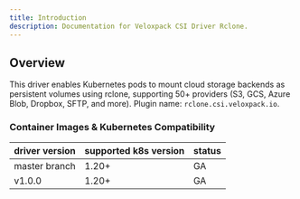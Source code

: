 ```yaml
---
title: Introduction
description: Documentation for Veloxpack CSI Driver Rclone.
---
```


## Overview

This driver enables Kubernetes pods to mount cloud storage backends as persistent volumes using rclone, supporting 50+ providers (S3, GCS, Azure Blob, Dropbox, SFTP, and more). Plugin name: `rclone.csi.veloxpack.io`.

### Container Images & Kubernetes Compatibility

| driver version | supported k8s version | status |
|---|---|---|
| master branch | 1.20+ | GA |
| v1.0.0 | 1.20+ | GA |
